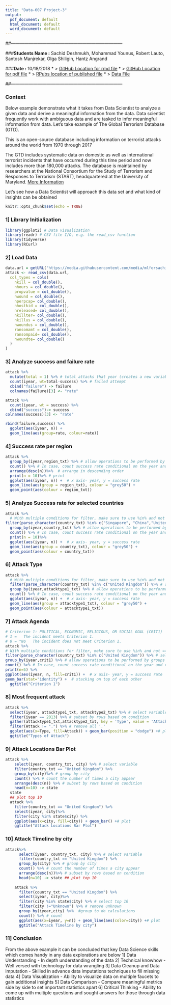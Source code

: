 ```yaml
---
title: "Data-607 Project-3"
output:
  pdf_document: default
  html_document: default
  word_document: default
---
```

##---------------------------------------------------------------------------

###**Students Name :** Sachid Deshmukh, Mohammad Younus, Robert Lauto, Santosh Manjrekar, Olga Shiligin, Hantz Angrand

###**Date :** 10/18/2018
* > [GitHub Location for rmd file](RMD File URL for Git Hub)
* > [GitHub Location for pdf file](PDF File URL for Git Hub)
* > [RPubs location of published file](RPubs File URL for Git Hub)
* > [Data File](Data File URL for Git Hub)

##---------------------------------------------------------------------------

### Context

Below example demonstrate what it takes from Data Scientist to analyze a given data and derive a meaningful information from the data. Data scientist frequently work with ambiguous data and are tasked to infer meaningful information from data. Let's take example of The Global Terrorism Database (GTD). 

This is an open-source database including information on terrorist attacks around the world from 1970 through 2017

The GTD includes systematic data on domestic as well as international terrorist incidents that have occurred during this time period and now includes more than 180,000 attacks. The database is maintained by researchers at the National Consortium for the Study of Terrorism and Responses to Terrorism (START), headquartered at the University of Maryland. [More Information](http://start.umd.edu/gtd)

Let's see how a Data Scientist will approach this data set and what kind of insights can be obtained

```r
knitr::opts_chunk$set(echo = TRUE)
```

### 1] Library Initialization

```r
library(ggplot2) # Data visualization
library(readr) # CSV file I/O, e.g. the read_csv function
library(tidyverse)
library(RCurl)
```

### 2] Load Data
```r

data.url = getURL("https://media.githubusercontent.com/media/mlforsachid/Data607-Project3/master/Misc/globalterrorism.csv")
attack <- read_csv(data.url, 
  col_types = cols(
    nkill = col_double(),
    nhours = col_double(),
    propvalue = col_double(),
    nwound = col_double(),
    nperpcap= col_double(),
    nhostkid = col_double(),
    nreleased= col_double(),
    nkillter= col_double(),
    nkillus = col_double(),
    nwoundus = col_double(),
    ransomamt = col_double(),
    ransompaid= col_double(),
    nwoundte= col_double()
  )
)


```

### 3] Analyze success and failure rate
```r
attack %>%
  mutate(total = 1) %>% # total attacks that year (creates a new variable)
  count(iyear, wt=total-success) %>% # failed attempt
  cbind("failure") -> failure
  colnames(failure)[3] <- "rate"

attack %>%
  count(iyear, wt = success) %>% 
  cbind("success")-> success
colnames(success)[3] <- "rate"

rbind(failure,success) %>%
  ggplot(aes(iyear, n)) +  
  geom_line(aes(group=rate, colour=rate))
```

### 4] Success rate per region
```r
attack %>%
  group_by(iyear,region_txt) %>% # allow operations to be performed by groups
  count() %>% # In case, count success rate conditional on the year and country
  arrange(desc(n))%>%  # arrange in descending order
  print(n = 10)%>% # print 
  ggplot(aes(iyear, n)) +  # x axis- year, y = success rate
  geom_line(aes(group = region_txt), colour = "grey50") + 
  geom_point(aes(colour = region_txt))

```

### 5] Analyze Success rate for selected countries

```r
attack %>%
  # With multiple conditions for filter, make sure to use %in% and not == 
filter(parse_character(country_txt) %in% c("Singapore", "China","United States","United Kingdom")) %>% # select four countries
  group_by(iyear,country_txt) %>% # allow operations to be performed by groups
  count() %>% # In case, count success rate conditional on the year and country
  print(n = 10)%>%
  ggplot(aes(iyear, n)) +  # x axis- year, y = success rate
  geom_line(aes(group = country_txt), colour = "grey50") + 
  geom_point(aes(colour = country_txt))

```

### 6] Attack Type
```r
attack %>%
  # With multiple conditions for filter, make sure to use %in% and not == 
  filter(parse_character(country_txt) %in% c("United Kingdom")) %>% # select four countries
  group_by(iyear,attacktype1_txt) %>% # allow operations to be performed by groups
  count() %>% # In case, count success rate conditional on the year and attacktype1_txt
  ggplot(aes(iyear, n)) +  # x axis- year, y = success rate
  geom_line(aes(group = attacktype1_txt), colour = "grey50") + 
  geom_point(aes(colour = attacktype1_txt))

```

### 7] Attack Agenda
```r
# Criterion 1: POLITICAL, ECONOMIC, RELIGIOUS, OR SOCIAL GOAL (CRIT1)
# 1 =   The incident meets Criterion 1.
# 0 = "No   The incident does not meet Criterion 1.
attack %>%
# With multiple conditions for filter, make sure to use %in% and not == 
filter(parse_character(country_txt) %in% c("United Kingdom")) %>% # select four countries
group_by(iyear,crit1) %>% # allow operations to be performed by groups
count() %>% # In case, count success rate conditional on the year and crit1
print(n=5) %>%
ggplot(aes(iyear, n, fill=crit1)) +  # x axis- year, y = success rate
geom_bar(stat="identity") +  # stacking on top of each other
  ggtitle("Criterion 1")

```

### 8] Most frequent attack
```r
attack %>%
  select(iyear, attacktype1_txt, attacktype2_txt) %>% # select variable
  filter(iyear == 2013) %>% # subset by rows based on condition
  gather(attacktype1_txt,attacktype2_txt, key = 'Type', value = 'Attack') %>% # transform wide to long
  filter(Attack != ".") %>% # remove all '.' 
  ggplot(aes(x=Type, fill=Attack)) + geom_bar(position = "dodge") +# plot
  ggtitle("Types of Attack")

```

### 9] Attack Locations Bar Plot
```r
attack %>%
    select(iyear, country_txt, city) %>% # select variable
    filter(country_txt == "United Kingdom") %>%
    group_by(city)%>% # group by city
    count() %>% # count the number of times a city appear
    arrange(desc(n)) %>% # subset by rows based on condition
    head(n=10) -> state
  state
  ## plot top 10  
  attack %>%
    filter(country_txt == "United Kingdom") %>%
    select(iyear, city)%>%
    filter(city %in% state$city) %>%
    ggplot(aes(x=city, fill=city)) + geom_bar() +# plot
    ggtitle("Attack Locations Bar Plot")

```

### 10] Attack Timeline by city

```r
attack%>%
      select(iyear, country_txt, city) %>% # select variable
      filter(country_txt == "United Kingdom") %>%
      group_by(city) %>% # group by city
      count() %>% # count the number of times a city appear
      arrange(desc(n))%>% # subset by rows based on condition
      head(n=10) -> state ## plot top 10  
    
    attack %>%
      filter(country_txt == "United Kingdom") %>%
      select(iyear, city)%>%
      filter(city %in% state$city) %>% # select top 10
      filter(city !="Unknown") %>% # remove unknown
      group_by(iyear,city) %>%  #group to do calculations
      count() %>% # count
      ggplot(aes(x=iyear, y=n)) + geom_line(aes(color=city)) +# plot
      ggtitle("Attack Timeline by city")
```

### 11] Conclusion

From the above example it can be concluded that key Data Science skills which comes handy in any data explorations are below
1]  Data Understanding - In depth understanding of the data
2] Technical knowhow - Well versed with technology for data wrangling
3] Data Cleanup and Data imputation - Skilled in advance data imputations techniques to fill missing data
4] Data Visualization - Ability to visualize data on multiple faucets to gain additional insights
5] Data Comparison - Compare meaningful metrics side by side to set important statistics apart
6] Critical Thinking - Ability to come up with multiple questions and sought answers for those through data statistics
